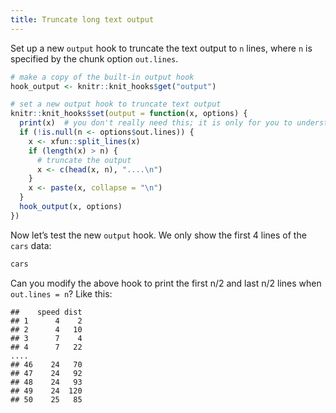 ```yaml
---
title: Truncate long text output
---
```


Set up a new `output` hook to truncate the text output to `n` lines, where `n` is specified by the chunk option `out.lines`.

```r
# make a copy of the built-in output hook
hook_output <- knitr::knit_hooks$get("output")

# set a new output hook to truncate text output
knitr::knit_hooks$set(output = function(x, options) {
  print(x)  # you don't really need this; it is only for you to understand what x is
  if (!is.null(n <- options$out.lines)) {
    x <- xfun::split_lines(x)
    if (length(x) > n) {
      # truncate the output
      x <- c(head(x, n), "....\n")
    }
    x <- paste(x, collapse = "\n")
  }
  hook_output(x, options)
})
```

Now let's test the new `output` hook. We only show the first 4 lines of the `cars` data:

```r
cars
```

Can you modify the above hook to print the first n/2 and last n/2 lines when `out.lines = n`? Like this:

```
##    speed dist
## 1      4    2
## 2      4   10
## 3      7    4
## 4      7   22
....
## 46    24   70
## 47    24   92
## 48    24   93
## 49    24  120
## 50    25   85
```
